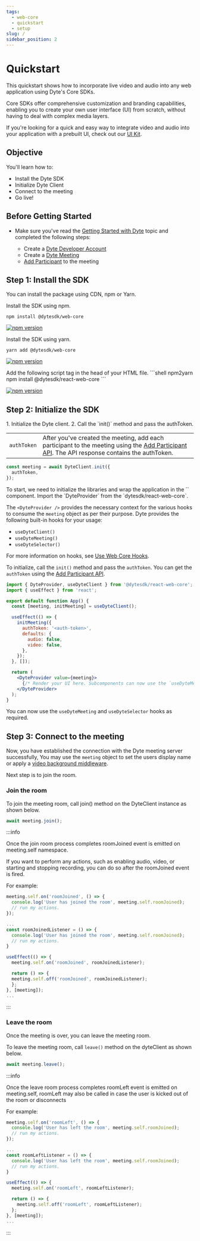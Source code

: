 ```yaml
---
tags:
  - web-core
  - quickstart
  - setup
slug: /
sidebar_position: 2
---
```



# Quickstart

This quickstart shows how to incorporate live video and audio into any web application using Dyte's Core SDKs.

Core SDKs offer comprehensive customization and branding capabilities, enabling you to create your own user interface (UI) from scratch, without having to deal with complex media layers.

If you're looking for a quick and easy way to integrate video and audio into your application with a prebuilt UI, check out our [UI Kit](/ui-kit/quickstart).

## Objective

You'll learn how to:

- Install the Dyte SDK
- Initialize Dyte Client
- Connect to the meeting
- Go live!

## Before Getting Started

- Make sure you've read the [Getting Started with Dyte](/getting-started) topic
  and completed the following steps:

  - Create a [Dyte Developer Account](https://dev.dyte.io/)
  - Create a [Dyte Meeting](/api/?v=v2#/operations/create_meeting)
  - [Add Participant](/api/?v=v2#/operations/add_participant) to the meeting

## Step 1: Install the SDK

You can install the package using CDN, npm or Yarn.

<Tabs groupId="framework" defaultValue="react">
<TabItem value="js" label="Javascript">
<Tabs
  groupId="node-pm"
  defaultValue="npm"
  values={[
    { label: "npm", value: "npm" },
    { label: "yarn", value: "yarn" },
    { label: "CDN", value: "CDN" },
  ]}
>
  <TabItem value="npm">
Install the SDK using npm.

```shell
npm install @dytesdk/web-core
```

[![npm version](https://badge.fury.io/js/@dytesdk%2Fweb-core.svg)](https://badge.fury.io/js/@dytesdk%2Fweb-core)

  </TabItem>
  <TabItem value="yarn">
Install the SDK using yarn.

```shell
yarn add @dytesdk/web-core
```

[![npm version](https://badge.fury.io/js/@dytesdk%2Fweb-core.svg)](https://badge.fury.io/js/@dytesdk%2Fweb-core)

  </TabItem>
  <TabItem value="CDN">
Add the following script tag in the head of your HTML file.
  
  <WebCoreCDNInstallation />
  </TabItem>
</Tabs>
</TabItem>
<TabItem value="react" label="React">
```shell npm2yarn
npm install @dytesdk/react-web-core
```

[![npm version](https://badge.fury.io/js/@dytesdk%2Freact-web-core.svg)](https://badge.fury.io/js/@dytesdk%2Freact-web-core)

</TabItem>
</Tabs>

## Step 2: Initialize the SDK

<Tabs groupId="framework" defaultValue="react">
<TabItem value="js" label="Javascript">
1. Initialize the Dyte client.
2. Call the `init()` method and pass the authToken.

|             |                                                                                                                                                                                   |
| ----------- | --------------------------------------------------------------------------------------------------------------------------------------------------------------------------------- |
| `authToken` | After you've created the meeting, add each participant to the meeting using the [Add Participant API](/api#/operations/add_participant). The API response contains the authToken. |

```js
const meeting = await DyteClient.init({
  authToken,
});
```

</TabItem>
<TabItem value="react" label="React">
To start, we need to initialize the libraries and wrap the application in the `<DyteProvider />` component. Import the `DyteProvider` from the `dytesdk/react-web-core`.

The `<DyteProvider />` provides the necessary context for the various hooks to consume the `meeting` object as per their purpose. Dyte provides the following built-in hooks for your usage:

- `useDyteClient()`
- `useDyteMeeting()`
- `useDyteSelector()`

For more information on hooks, see [Use Web Core Hooks](/react-ui-kit/using-hooks).

To initialize, call the `init()` method and pass the `authToken`. You can get the `authToken` using the [Add Participant API](/api#/operations/add_participant).

```jsx
import { DyteProvider, useDyteClient } from '@dytesdk/react-web-core';
import { useEffect } from 'react';

export default function App() {
  const [meeting, initMeeting] = useDyteClient();

  useEffect(() => {
    initMeeting({
      authToken: '<auth-token>',
      defaults: {
        audio: false,
        video: false,
      },
    });
  }, []);

  return (
    <DyteProvider value={meeting}>
      {/* Render your UI here. Subcomponents can now use the `useDyteMeeting` and `useDyteSelector` hooks */}
    </DyteProvider>
  );
}
```

You can now use the `useDyteMeeting` and `useDyteSelector` hooks as required.

</TabItem>
</Tabs>

## Step 3: Connect to the meeting

Now, you have established the connection with the Dyte meeting server
successfully, You may use the `meeting` object to set the users display name or apply
a [video background middleware](https://www.npmjs.com/package/@dytesdk/video-background-transformer).

Next step is to join the room.

### Join the room

To join the meeting room, call join() method on the DyteClient instance as
shown below.

```js
await meeting.join();
```

:::info

Once the join room process completes roomJoined event is emitted on meeting.self
namespace.

If you want to perform any actions, such as enabling audio, video, or starting
and stopping recording, you can do so after the roomJoined event is fired.

For example:

<Tabs groupId="framework" defaultValue="react">
  <TabItem value="js" label="Javascript">

```js
meeting.self.on('roomJoined', () => {
  console.log('User has joined the room', meeting.self.roomJoined);
  // run my actions.
});
```

  </TabItem>
  <TabItem value="react" label="React">

```js
...
const roomJoinedListener = () => {
  console.log('User has joined the room', meeting.self.roomJoined);
  // run my actions.
}

useEffect(() => {
  meeting.self.on('roomJoined', roomJoinedListener);

  return () => {
  meeting.self.off('roomJoined', roomJoinedListener);
  };
}, [meeting]);
...
```

</TabItem>
</Tabs>

:::

### Leave the room

Once the meeting is over, you can leave the meeting room.

To leave the meeting room, call `leave()` method on the dyteClient as shown
below.

```js
await meeting.leave();
```

:::info

Once the leave room process completes roomLeft event is emitted on meeting.self,
roomLeft may also be called in case the user is kicked out of the room or disconnects

For example:

<Tabs groupId="framework" defaultValue="react">
  <TabItem value="js" label="Javascript">

```js
meeting.self.on('roomLeft', () => {
  console.log('User has left the room', meeting.self.roomJoined);
  // run my actions.
});
```

  </TabItem>
  <TabItem value="react" label="React">

```js
...
const roomLeftListener = () => {
  console.log('User has left the room', meeting.self.roomJoined);
  // run my actions.
}

useEffect(() => {
  meeting.self.on('roomLeft', roomLeftListener);

  return () => {
    meeting.self.off('roomLeft', roomLeftListener);
  };
}, [meeting]);
...
```

</TabItem>
</Tabs>
:::

<head>
  <title>Web Core Quickstart</title>
</head>

